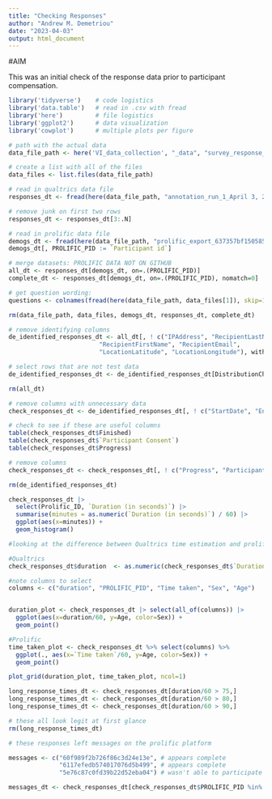 ```yaml
---
title: "Checking Responses"
author: "Andrew M. Demetriou"
date: "2023-04-03"
output: html_document
---
```


#AIM

This was an initial check of the response data prior to participant compensation. 

```r
library('tidyverse')    # code logistics
library('data.table')   # read in .csv with fread
library('here')         # file logistics
library('ggplot2')      # data visualization
library('cowplot')      # multiple plots per figure
```

```r
# path with the actual data
data_file_path <- here('VI_data_collection', "_data", "survey_response_data")

# create a list with all of the files
data_files <- list.files(data_file_path)

# read in qualtrics data file
responses_dt <- fread(here(data_file_path, "annotation_run_1_April 3, 2023_09.15.csv"))

# remove junk on first two rows
responses_dt <- responses_dt[3:.N]

# read in prolific data file
demogs_dt <- fread(here(data_file_path, "prolific_export_637357bf150585a4675a4b6b.csv"))
demogs_dt[, PROLIFIC_PID := `Participant id`]

# merge datasets: PROLIFIC DATA NOT ON GITHUB
all_dt <- responses_dt[demogs_dt, on=.(PROLIFIC_PID)]
complete_dt <- responses_dt[demogs_dt, on=.(PROLIFIC_PID), nomatch=0]

# get question wording:
questions <- colnames(fread(here(data_file_path, data_files[1]), skip=1))

rm(data_file_path, data_files, demogs_dt, responses_dt, complete_dt)
```

```r
# remove identifying columns
de_identified_responses_dt <- all_dt[, ! c("IPAddress", "RecipientLastName", 
                         "RecipientFirstName", "RecipientEmail", 
                         "LocationLatitude", "LocationLongitude"), with = FALSE]

# select rows that are not test data
de_identified_responses_dt <- de_identified_responses_dt[DistributionChannel == "anonymous"]

rm(all_dt)
``` 

```r
# remove columns with unnecessary data
check_responses_dt <- de_identified_responses_dt[, ! c("StartDate", "EndDate", "Status", "RecordedDate", "ExternalReference", "DistributionChannel", "UserLanguage"), with=FALSE]

# check to see if these are useful columns
table(check_responses_dt$Finished)
table(check_responses_dt$`Participant Consent`)
table(check_responses_dt$Progress)

# remove columns
check_responses_dt <- check_responses_dt[, ! c("Progress", "Participant Consent", "Finished", "ResponseId"), with=FALSE]

rm(de_identified_responses_dt)
```

```r
check_responses_dt |>
  select(Prolific_ID, `Duration (in seconds)`) |>
  summarise(minutes = as.numeric(`Duration (in seconds)`) / 60) |>
  ggplot(aes(x=minutes)) +
  geom_histogram()
```
```r
#looking at the difference between Qualtrics time estimation and prolific

#Qualtrics
check_responses_dt$duration  <- as.numeric(check_responses_dt$`Duration (in seconds)`) 

#note columns to select
columns <- c("duration", "PROLIFIC_PID", "Time taken", "Sex", "Age")


duration_plot <- check_responses_dt |> select(all_of(columns)) |>
  ggplot(aes(x=duration/60, y=Age, color=Sex)) +
  geom_point()

#Prolific
time_taken_plot <- check_responses_dt %>% select(columns) %>%
  ggplot(., aes(x=`Time taken`/60, y=Age, color=Sex)) +
  geom_point()

plot_grid(duration_plot, time_taken_plot, ncol=1)
```


```r
long_response_times_dt <- check_responses_dt[duration/60 > 75,]
long_response_times_dt <- check_responses_dt[duration/60 > 80,]
long_response_times_dt <- check_responses_dt[duration/60 > 90,]

# these all look legit at first glance
rm(long_response_times_dt)
```

```r
# these responses left messages on the prolific platform

messages <- c("60f989f2b726f86c3d24e13e", # appears complete
              "6117efedb574017076d5b499", # appears complete
              "5e76c87c0fd39b22d52eba04") # wasn't able to participate

messages_dt <- check_responses_dt[check_responses_dt$PROLIFIC_PID %in% messages]
```

